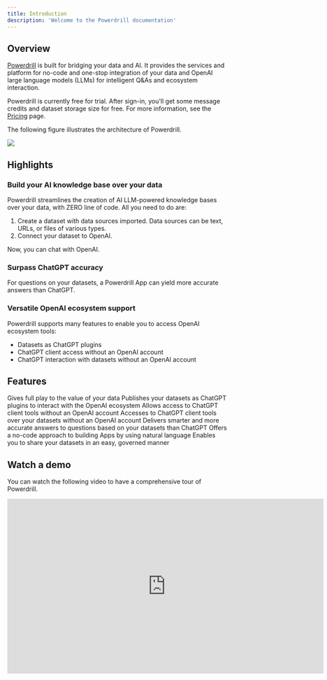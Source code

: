 ```yaml
---
title: Introduction
description: 'Welcome to the Powerdrill documentation'
---
```


## Overview

[Powerdrill](https://powerdrill.ai/) is built for bridging your data and AI. It provides the services and platform for no-code and one-stop integration of your data and OpenAI large language models (LLMs) for intelligent Q&As and ecosystem interaction.

Powerdrill is currently free for trial. After sign-in, you'll get some message credits and dataset storage size for free. For more information, see the [Pricing](https://powerdrill.ai/pricing) page.

The following figure illustrates the architecture of Powerdrill.

<Frame>
  <img src="/images/archi.png" style={{ borderRadius: '0.5rem' }} />
</Frame>


## Highlights

### Build your AI knowledge base over your data

Powerdrill streamlines the creation of AI LLM-powered knowledge bases over your data, with ZERO line of code. All you need to do are:

1. Create a dataset with data sources imported. Data sources can be text, URLs, or files of various types.
2. Connect your dataset to OpenAI.

Now, you can chat with OpenAI.


### Surpass ChatGPT accuracy

For questions on your datasets, a Powerdrill App can yield more accurate answers than ChatGPT.

### Versatile OpenAI ecosystem support


Powerdrill supports many features to enable you to access OpenAI ecosystem tools:


- Datasets as ChatGPT plugins
- ChatGPT client access without an OpenAI account
- ChatGPT interaction with datasets without an OpenAI account


## Features

<CardGroup cols={2}>
  <Card
    title="Advanced Analytics"
    icon="magento"
    href="/features/advanced-analytics"
  >
    Gives full play to the value of your data
  </Card>
  <Card
    title="Dataset as ChatGPT Plugin"
    icon="star-of-life"
    href="/features/dataset-chatgpt-plugin"
  >
    Publishes your datasets as ChatGPT plugins to interact with the OpenAI ecosystem
  </Card>
  <Card
    title="OpenAI LLM Chat Proxy"
    icon="magento"
    href="/features/proxy"
  >
    Allows access to ChatGPT client tools without an OpenAI account
  </Card>
  <Card
    title="OpenAI LLM Chat Proxy with Dataset"
    icon="kaaba"
    href="/features/dataset-proxy"
  >
    Accesses to ChatGPT client tools over your datasets without an OpenAI account
  </Card>
  <Card
    title="Chat App over Dataset"
    icon="comments-question-check"
    href="/features/chat-app"
  >
    Delivers smarter and more accurate answers to questions based on your datasets than ChatGPT
  </Card>
    <Card
    title="No-Code App Builder"
    icon="comments-question-check"
    href="/features/no-code-app-builder"
  >
    Offers a no-code approach to building Apps by using natural language
  </Card>
      <Card
    title="Dataset Sharing"
    icon="comments-question-check"
    href="/features/dataset-sharing"
  >
    Enables you to share your datasets in an easy, governed manner
  </Card>
</CardGroup>

## Watch a demo
You can watch the following video to have a comprehensive tour of Powerdrill.

<iframe width="724" height="400" src="https://www.youtube.com/embed/Emov-9AqpMw" title="Chat with your data using free client - https://powerdrill.ai" frameborder="0" allow="accelerometer; autoplay; clipboard-write; encrypted-media; gyroscope; picture-in-picture; web-share" allowfullscreen></iframe>
